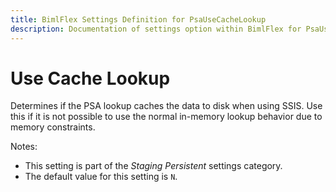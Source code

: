 ```yaml
---
title: BimlFlex Settings Definition for PsaUseCacheLookup
description: Documentation of settings option within BimlFlex for PsaUseCacheLookup
---
```

<head>
  <meta name="varigenceProduct" content="BimlFlex"></meta>
  <meta name="varigenceArticleType" content="Reference"></meta>
</head>

# Use Cache Lookup

Determines if the PSA lookup caches the data to disk when using SSIS. Use this if it is not possible to use the normal in-memory lookup behavior due to memory constraints.

Notes:

* This setting is part of the *Staging Persistent* settings category.
* The default value for this setting is `N`.
